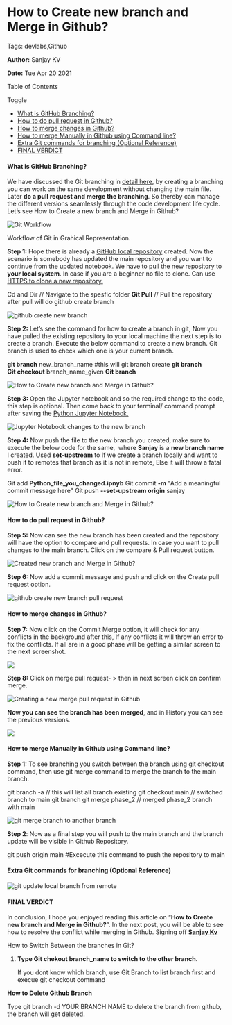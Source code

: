 How to Create new branch and Merge in Github?
=============================================

Tags: devlabs,Github

**Author:** Sanjay KV

**Date:** Tue Apr 20 2021

Table of Contents

Toggle

- [What is GitHub Branching?](#what-is-github-branching)
- [How to do pull request in Github?](#how-to-do-pull-request-in-github)
- [How to merge changes in Github?](#how-to-merge-changes-in-github)
- [How to merge Manually in Github using Command line?](#how-to-merge-manually-in-github-using-command-line)
- [Extra Git commands for branching (Optional Reference)](#extra-git-commands-for-branching-optional-reference)
- [FINAL VERDICT](#final-verdict)

#### What is GitHub Branching?

We have discussed the Git branching in [detail here](https://recodehive.com/how-to-install-git/), by creating a branching you can work on the same development without changing the main file. Later **do a pull request and merge the branching**. So thereby can manage the different versions seamlessly through the code development life cycle. Let’s see How to Create a new branch and Merge in Github?

![Git Workflow](https://recodehive.com/wp-content/uploads/2021/04/Github-Tutorials-1024x576.jpg)

Workflow of Git in Grahical Representation.

**Step 1:** Hope there is already a [GitHub local repository](https://recodehive.com/github-tutorials/) created. Now the scenario is somebody has updated the main repository and you want to continue from the updated notebook. We have to pull the new repository to **your local system**. In case if you are a beginner no file to clone. Can use [HTTPS to clone a new repository.](https://github.com/Sanjayviswa/amazon-ebook.git)

Cd and Dir // Navigate to the spesfic folder
**Git Pull**   // Pull the repository after pull will do github create branch

![github create new branch](https://recodehive.com/wp-content/uploads/2021/04/image-54.png)

**Step 2:** Let’s see the command for how to create a branch in git, Now you have pulled the existing repository to your local machine the next step is to create a branch. Execute the below command to create a new branch. Git branch is used to check which one is your current branch.

 **git branch** new\_branch\_name                   #this will git branch create
 **git branch**                  
 **Git checkout** branch\_name\_given
 **Git branch**               

![How to Create new branch and Merge in Github?](https://recodehive.com/wp-content/uploads/2021/04/image-145.png)

**Step 3:** Open the Jupyter notebook and so the required change to the code, this step is optional. Then come back to your terminal/ command prompt after saving the [Python Jupyter Notebook.](https://realpython.com/jupyter-notebook-introduction/)

![Jupyter Notebook changes to the new branch](https://recodehive.com/wp-content/uploads/2021/04/image-56-1024x217.png)

**Step 4:** Now push the file to the new branch you created, make sure to execute the below code for the same,  where **Sanjay** is a **new branch name** I created. Used **set-upstream** to If we create a branch locally and want to push it to remotes that branch as it is not in remote, Else it will throw a fatal error.

Git add **Python\_file\_you\_changed.ipnyb**
Git commit **\-m** "Add a meaningful commit message here"
Git push **--set-upstream origin** sanjay 

![How to Create new branch and Merge in Github?](https://recodehive.com/wp-content/uploads/2021/04/image-143.png)

#### How to do pull request in Github?

**Step 5:** Now can see the new branch has been created and the repository will have the option to compare and pull requests. In case you want to pull changes to the main branch. Click on the compare & Pull request button.

![Created new branch and Merge in Github?](https://recodehive.com/wp-content/uploads/2021/04/image-144.png)

**Step 6:** Now add a commit message and push and click on the Create pull request option.

![github create new branch pull request](https://recodehive.com/wp-content/uploads/2021/04/image-146.png)

#### How to merge changes in Github?

**Step 7:** Now click on the Commit Merge option, it will check for any conflicts in the background after this, If any conflicts it will throw an error to fix the conflicts. If all are in a good phase will be getting a similar screen to the next screenshot.

![](https://recodehive.com/wp-content/uploads/2021/04/image-183.png)

**Step 8:** Click on merge pull request- > then in next screen click on confirm merge.

![Creating a new merge pull request in Github](https://recodehive.com/wp-content/uploads/2021/04/image-147.png)

**Now you can see the branch has been merged**, and in History you can see the previous versions.

![](https://recodehive.com/wp-content/uploads/2021/04/image-182.png)

#### **How to merge Manually in Github using Command line?**

**Step 1:** To see branching you switch between the branch using git checkout command, then use git merge command to merge the branch to the main branch.

git branch -a          // this will list all branch existing
git checkout main      // switched branch to main
git branch
git merge phase\_2      // merged phase\_2 branch with main

![git merge branch to another branch](https://recodehive.com/wp-content/uploads/2021/04/image-122.png)

**Step 2**: Now as a final step you will push to the main branch and the branch update will be visible in Github Repository.

git push origin main      #Excecute this command to push the repository to main

#### Extra Git commands for branching (Optional Reference)

![git update local branch from remote](https://recodehive.com/wp-content/uploads/2021/04/image-151.png)

#### FINAL VERDICT

In conclusion, I hope you enjoyed reading this article on “**How to Create new branch and Merge in Github?**”. In the next post, you will be able to see how to resolve the conflict while merging in Github. Signing off **[Sanjay Kv](https://recodehive.com/about-us/)**

How to Switch Between the branches in Git?

1.  **Type Git chekout branch\_name to switch to the other branch.**
    
    If you dont know which branch, use Git Branch to list branch first and execue git checkout command
    

**How to Delete Github Branch**

Type git branch -d YOUR BRANCH NAME to delete the branch from github, the branch will get deleted.